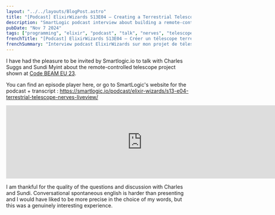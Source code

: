 ```yaml
---
layout: "../../layouts/BlogPost.astro"
title: "[Podcast] ElixirWizards S13E04 — Creating a Terrestrial Telescope using Nerves & LiveView"
description: "SmartLogic podcast interview about building a remote-controlled telescope with Elixir, Nerves, and LiveView - expanding on my Code BEAM EU 2023 presentation"
pubDate: "Nov 7 2024"
tags: ["programming", "elixir", "podcast", "talk", "nerves", "telescope"]
frenchTitle: "[Podcast] ElixirWizards S13E04 — Créer un télescope terrestre avec Nerves & LiveView"
frenchSummary: "Interview podcast ElixirWizards sur mon projet de télescope télécommandé avec Nerves et LiveView. Approfondissement de ma présentation Code BEAM EU 2023. Discussion hardware, IoT et projets personnels avec Elixir."
---
```


I have had the pleasure to be invited by Smartlogic.io to talk with Charles Suggs and Sundi Myint about the remote-controlled telescope project shown at [Code BEAM EU 23](https://lucassifoni.info/blog/prototyping-elixir-telescope-code-beam/).

You can find an episode player here, or go to SmartLogic's website for the podcast + transcript : https://smartlogic.io/podcast/elixir-wizards/s13-e04-terrestrial-telescope-nerves-liveview/

<iframe src="https://player.fireside.fm/v2/IAs5ixts+LhCaH77P?theme=dark" width="740" height="200" frameborder="0" scrolling="no"></iframe>

I am thankful for the quality of the questions and discussion with Charles and Sundi. Conversational spontaneous english is harder than presenting and I would have liked to be more precise in the choice of my words, but this was a genuinely interesting experience.
